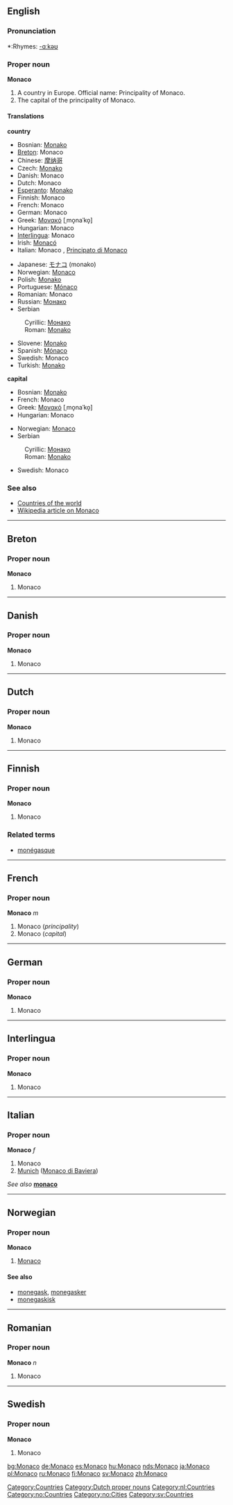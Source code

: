{{see|monaco}}
==English==

===Pronunciation===
*:Rhymes: [[Rhymes:English:-ɑːkəʊ|-ɑːkəʊ]]

===Proper noun===
'''Monaco'''

#<!--DefA-->A country in Europe. Official name: Principality of Monaco.
#<!--DefB-->The capital of the principality of Monaco.

====Translations====
<!--DefA-->'''country'''
{{top}}
<!--Put translations for languages from A to I here-->
*Bosnian: [[Monako#Bosnian|Monako]] {{m}}
*[[Breton]]: Monaco
*Chinese: [[摩纳哥]]
*Czech: [[Monako]]
*Danish: Monaco
*Dutch: Monaco
*[[Esperanto]]: [[Monako]]
*Finnish: Monaco
*French: Monaco {{m}}
*German: Monaco
*Greek: [[Μονακό]] [ˌmo̞naˈko̞] {{n}}
*Hungarian: Monaco
*[[Interlingua]]: Monaco
*Irish: [[Monacó]] {{m}}
*Italian: Monaco {{f}}, [[Principato di Monaco]] {{m}}
{{mid}}
<!--Put translations for languages from J to Z here-->
*Japanese: [[モナコ]] (monako)
*Norwegian: [[#Norwegian|Monaco]]
*Polish: [[Monako]]
*Portuguese: [[Mónaco]]
*Romanian: Monaco {{n}}
*Russian: [[Монако]]
*Serbian
:Cyrillic: [[Монако#Serbian|Монако]] {{m}}
:Roman: [[Monako#Serbian|Monako]] {{m}}
*Slovene: [[Monako]] {{m}}
*Spanish: [[Mónaco]]
*Swedish: Monaco
*Turkish: [[Monako]]
{{bottom}}

<!--DefB-->'''capital'''
{{top}}
*Bosnian: [[Monako#Bosnian|Monako]] {{m}}
*French: Monaco
*Greek: [[Μονακό]] [ˌmo̞naˈko̞] {{n}}
*Hungarian: Monaco
{{mid}}
*Norwegian: [[#Norwegian|Monaco]]
*Serbian
:Cyrillic: [[Монако#Serbian|Монако]] {{m}}
:Roman: [[Monako#Serbian|Monako]] {{m}}
*Swedish: Monaco
{{bottom}}

===See also===
*[[Countries of the world]]
*[[w:Monaco|Wikipedia article on Monaco]]

[[Category:Countries]]

----
==Breton==
===Proper noun===
'''Monaco'''

#<!--DefA-->Monaco
----
==Danish==
===Proper noun===
'''Monaco'''

#<!--DefA-->Monaco
----
==Dutch==
===Proper noun===
'''Monaco'''

#<!--DefA-->Monaco

[[Category:Dutch proper nouns]]
[[Category:nl:Countries]]
----
==Finnish==
===Proper noun===
'''Monaco'''

#<!--DefA-->Monaco

===Related terms===
*[[monégasque]]
----
==French==
===Proper noun===
'''Monaco''' ''m''

#<!--DefA-->Monaco (''principality'')
#<!--DefB-->Monaco (''capital'')
----
==German==
===Proper noun===
'''Monaco'''

#<!--DefA-->Monaco
----
==Interlingua==
===Proper noun===
'''Monaco'''

#<!--DefA-->Monaco
----
==Italian==
===Proper noun===
'''Monaco''' ''f''

#<!--DefA-->Monaco
#<!--DefC--> [[Munich]] ([[Monaco di Baviera]])

''See also'' '''[[monaco]]'''
----
==Norwegian==
===Proper noun===
[[Category:no:Countries]]
[[Category:no:Cities]]
'''Monaco'''
#[[#English|Monaco]]
====See also====
*[[monegask]], [[monegasker]]
*[[monegaskisk]]
----
==Romanian==
===Proper noun===
'''Monaco''' ''n''

#<!--DefA-->Monaco
----
==Swedish==
===Proper noun===
'''Monaco'''

#<!--DefA-->Monaco

[[Category:sv:Countries]]

[[bg:Monaco]]
[[de:Monaco]]
[[es:Monaco]]
[[hu:Monaco]]
[[nds:Monaco]]
[[ja:Monaco]]
[[pl:Monaco]]
[[ru:Monaco]]
[[fi:Monaco]]
[[sv:Monaco]]
[[zh:Monaco]]